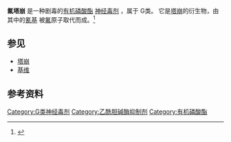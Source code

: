 {{Chembox
| Name =
| ImageFile = Fluorotabun.svg
| ImageFile1 = Fluorotabun_3D_structure.png
| IUPACName = Ethyl dimethylphosphoramidofluoridate
| Section1 = {{Chembox Identifiers
| StdInChI=1S/C4H11FNO2P/c1-4-8-9(5,7)6(2)3/h4H2,1-3H3
| StdInChIKey = JYXIMOLVBWANAH-UHFFFAOYSA-N
| SMILES = CCOP(=O)(N(C)C)F
| ChemSpiderID = 61069
| PubChem = 67750
| CASNo = 358-29-2
}}
| Section2 = {{Chembox Properties
| C=4|H=11|F=1|N=1|O=2|P=1
}}
| Section3 = {{Chembox Hazards
| MainHazards = 剧毒
| LD50 = 2.5 mg/kg (小鼠，腹腔注射)<ref>{{cite web |title=ChemIDplus |url=https://chem.nlm.nih.gov/chemidplus/sid/0000358292}}</ref>
}}
}}

'''氟塔崩''' 是一种剧毒的[[有机磷酸酯|有机磷酸酯]] [[神经毒剂|神经毒剂]] ，属于 G类。 它是[[塔崩|塔崩]]的衍生物，由其中的[[氰基|氰基]] 被[[氟|氟]]原子取代而成。<ref name="cwa2">{{cite book |last1=Ellison |first1=D. Hank |title=Handbook of chemical and biological warfare agents |date=2007 |publisher=CRC |location=Boca Raton, Fla. |isbn=9780849314346 |edition= 2nd}}</ref>

==参见==
*[[塔崩|塔崩]]
*[[基维|基维]]

==参考资料==
{{reflist}}

{{化学武器}}

[[Category:G类神经毒剂|Category:G类神经毒剂]]
[[Category:乙酰胆碱酶抑制剂|Category:乙酰胆碱酶抑制剂]]
[[Category:有机磷酸酯|Category:有机磷酸酯]]


{{Organic-compound-stub}}